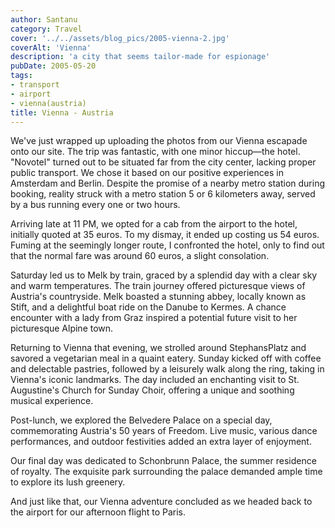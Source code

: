 ```yaml
---
author: Santanu
category: Travel
cover: '../../assets/blog_pics/2005-vienna-2.jpg'
coverAlt: 'Vienna'
description: 'a city that seems tailor-made for espionage'
pubDate: 2005-05-20
tags:
- transport
- airport
- vienna(austria)
title: Vienna - Austria
---
```

We've just wrapped up uploading the photos from our Vienna escapade onto our site. The trip was fantastic, with one minor hiccup—the hotel. "Novotel" turned out to be situated far from the city center, lacking proper public transport. We chose it based on our positive experiences in Amsterdam and Berlin. Despite the promise of a nearby metro station during booking, reality struck with a metro station 5 or 6 kilometers away, served by a bus running every one or two hours.

Arriving late at 11 PM, we opted for a cab from the airport to the hotel, initially quoted at 35 euros. To my dismay, it ended up costing us 54 euros. Fuming at the seemingly longer route, I confronted the hotel, only to find out that the normal fare was around 60 euros, a slight consolation.

Saturday led us to Melk by train, graced by a splendid day with a clear sky and warm temperatures. The train journey offered picturesque views of Austria's countryside. Melk boasted a stunning abbey, locally known as Stift, and a delightful boat ride on the Danube to Kermes. A chance encounter with a lady from Graz inspired a potential future visit to her picturesque Alpine town.

Returning to Vienna that evening, we strolled around StephansPlatz and savored a vegetarian meal in a quaint eatery. Sunday kicked off with coffee and delectable pastries, followed by a leisurely walk along the ring, taking in Vienna's iconic landmarks. The day included an enchanting visit to St. Augustine's Church for Sunday Choir, offering a unique and soothing musical experience.

Post-lunch, we explored the Belvedere Palace on a special day, commemorating Austria's 50 years of Freedom. Live music, various dance performances, and outdoor festivities added an extra layer of enjoyment.

Our final day was dedicated to Schonbrunn Palace, the summer residence of royalty. The exquisite park surrounding the palace demanded ample time to explore its lush greenery.

And just like that, our Vienna adventure concluded as we headed back to the airport for our afternoon flight to Paris.